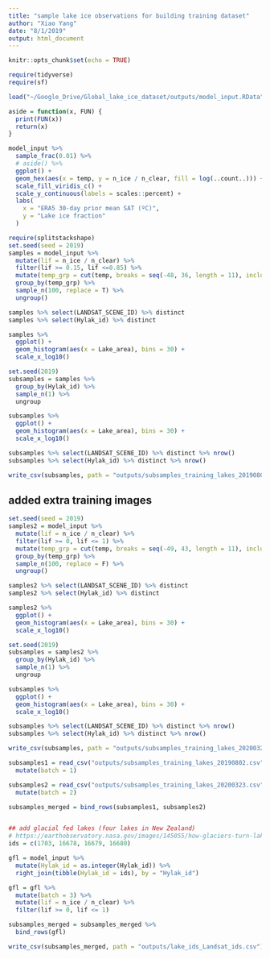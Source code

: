```yaml
---
title: "sample lake ice observations for building training dataset"
author: "Xiao Yang"
date: "8/1/2019"
output: html_document
---
```


```r
knitr::opts_chunk$set(echo = TRUE)

require(tidyverse)
require(sf)

load("~/Google_Drive/Global_lake_ice_dataset/outputs/model_input.RData", verbose = T)
```

```r
aside = function(x, FUN) {
  print(FUN(x))
  return(x)
}

model_input %>% 
  sample_frac(0.01) %>% 
  # aside() %>% 
  ggplot() +
  geom_hex(aes(x = temp, y = n_ice / n_clear, fill = log(..count..))) +
  scale_fill_viridis_c() +
  scale_y_continuous(labels = scales::percent) +
  labs(
    x = "ERA5 30-day prior mean SAT (ºC)",
    y = "Lake ice fraction"
  )

require(splitstackshape)
set.seed(seed = 2019)
samples = model_input %>% 
  mutate(lif = n_ice / n_clear) %>% 
  filter(lif >= 0.15, lif <=0.85) %>% 
  mutate(temp_grp = cut(temp, breaks = seq(-48, 36, length = 11), include.lowest = T)) %>% 
  group_by(temp_grp) %>% 
  sample_n(100, replace = T) %>% 
  ungroup()

samples %>% select(LANDSAT_SCENE_ID) %>% distinct
samples %>% select(Hylak_id) %>% distinct

samples %>% 
  ggplot() +
  geom_histogram(aes(x = Lake_area), bins = 30) +
  scale_x_log10()

set.seed(2019)
subsamples = samples %>% 
  group_by(Hylak_id) %>% 
  sample_n(1) %>% 
  ungroup

subsamples %>% 
  ggplot() +
  geom_histogram(aes(x = Lake_area), bins = 30) +
  scale_x_log10()

subsamples %>% select(LANDSAT_SCENE_ID) %>% distinct %>% nrow()
subsamples %>% select(Hylak_id) %>% distinct %>% nrow()

write_csv(subsamples, path = "outputs/subsamples_training_lakes_20190802.csv")
```

## added extra training images

```r
set.seed(seed = 2019)
samples2 = model_input %>% 
  mutate(lif = n_ice / n_clear) %>% 
  filter(lif >= 0, lif <= 1) %>% 
  mutate(temp_grp = cut(temp, breaks = seq(-49, 43, length = 11), include.lowest = T)) %>% 
  group_by(temp_grp) %>% 
  sample_n(100, replace = F) %>% 
  ungroup()

samples2 %>% select(LANDSAT_SCENE_ID) %>% distinct
samples2 %>% select(Hylak_id) %>% distinct

samples2 %>% 
  ggplot() +
  geom_histogram(aes(x = Lake_area), bins = 30) +
  scale_x_log10()

set.seed(2019)
subsamples = samples2 %>% 
  group_by(Hylak_id) %>% 
  sample_n(1) %>% 
  ungroup

subsamples %>% 
  ggplot() +
  geom_histogram(aes(x = Lake_area), bins = 30) +
  scale_x_log10()

subsamples %>% select(LANDSAT_SCENE_ID) %>% distinct %>% nrow()
subsamples %>% select(Hylak_id) %>% distinct %>% nrow()

write_csv(subsamples, path = "outputs/subsamples_training_lakes_20200323.csv")
```


```r
subsamples1 = read_csv("outputs/subsamples_training_lakes_20190802.csv") %>% 
  mutate(batch = 1)

subsamples2 = read_csv("outputs/subsamples_training_lakes_20200323.csv") %>% 
  mutate(batch = 2)

subsamples_merged = bind_rows(subsamples1, subsamples2)


## add glacial fed lakes (four lakes in New Zealand)
# https://earthobservatory.nasa.gov/images/145055/how-glaciers-turn-lakes-turquoise
ids = c(1703, 16678, 16679, 16680)

gfl = model_input %>% 
  mutate(Hylak_id = as.integer(Hylak_id)) %>% 
  right_join(tibble(Hylak_id = ids), by = "Hylak_id")

gfl = gfl %>% 
  mutate(batch = 3) %>% 
  mutate(lif = n_ice / n_clear) %>% 
  filter(lif >= 0, lif <= 1)

subsamples_merged = subsamples_merged %>% 
  bind_rows(gfl)

write_csv(subsamples_merged, path = "outputs/lake_ids_Landsat_ids.csv")
```

